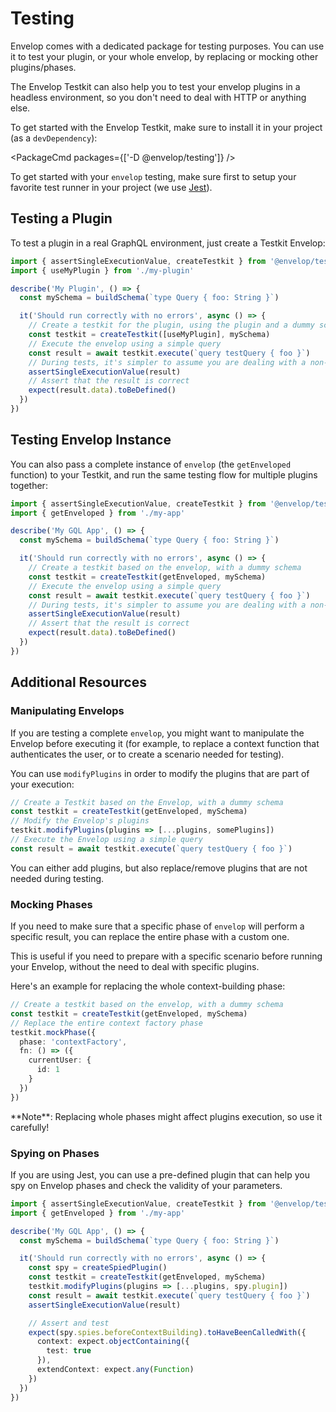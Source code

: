 
# Testing

Envelop comes with a dedicated package for testing purposes. You can use it to test your plugin, or
your whole envelop, by replacing or mocking other plugins/phases.

The Envelop Testkit can also help you to test your envelop plugins in a headless environment, so you
don't need to deal with HTTP or anything else.

To get started with the Envelop Testkit, make sure to install it in your project (as a
`devDependency`):

<PackageCmd packages={['-D @envelop/testing']} />

To get started with your `envelop` testing, make sure first to setup your favorite test runner in
your project (we use [Jest](https://jestjs.io)).

## Testing a Plugin

To test a plugin in a real GraphQL environment, just create a Testkit Envelop:

```ts
import { assertSingleExecutionValue, createTestkit } from '@envelop/testing'
import { useMyPlugin } from './my-plugin'

describe('My Plugin', () => {
  const mySchema = buildSchema(`type Query { foo: String }`)

  it('Should run correctly with no errors', async () => {
    // Create a testkit for the plugin, using the plugin and a dummy schema
    const testkit = createTestkit([useMyPlugin], mySchema)
    // Execute the envelop using a simple query
    const result = await testkit.execute(`query testQuery { foo }`)
    // During tests, it's simpler to assume you are dealing with a non-stream responses
    assertSingleExecutionValue(result)
    // Assert that the result is correct
    expect(result.data).toBeDefined()
  })
})
```

## Testing Envelop Instance

You can also pass a complete instance of `envelop` (the `getEnveloped` function) to your Testkit,
and run the same testing flow for multiple plugins together:

```ts
import { assertSingleExecutionValue, createTestkit } from '@envelop/testing'
import { getEnveloped } from './my-app'

describe('My GQL App', () => {
  const mySchema = buildSchema(`type Query { foo: String }`)

  it('Should run correctly with no errors', async () => {
    // Create a testkit based on the envelop, with a dummy schema
    const testkit = createTestkit(getEnveloped, mySchema)
    // Execute the envelop using a simple query
    const result = await testkit.execute(`query testQuery { foo }`)
    // During tests, it's simpler to assume you are dealing with a non-stream responses
    assertSingleExecutionValue(result)
    // Assert that the result is correct
    expect(result.data).toBeDefined()
  })
})
```

## Additional Resources

### Manipulating Envelops

If you are testing a complete `envelop`, you might want to manipulate the Envelop before executing
it (for example, to replace a context function that authenticates the user, or to create a scenario
needed for testing).

You can use `modifyPlugins` in order to modify the plugins that are part of your execution:

```ts
// Create a Testkit based on the Envelop, with a dummy schema
const testkit = createTestkit(getEnveloped, mySchema)
// Modify the Envelop's plugins
testkit.modifyPlugins(plugins => [...plugins, somePlugins])
// Execute the Envelop using a simple query
const result = await testkit.execute(`query testQuery { foo }`)
```

<Callout>
  You can either add plugins, but also replace/remove plugins that are not needed during testing.
</Callout>

### Mocking Phases

If you need to make sure that a specific phase of `envelop` will perform a specific result, you can
replace the entire phase with a custom one.

This is useful if you need to prepare with a specific scenario before running your Envelop, without
the need to deal with specific plugins.

Here's an example for replacing the whole context-building phase:

```ts
// Create a testkit based on the envelop, with a dummy schema
const testkit = createTestkit(getEnveloped, mySchema)
// Replace the entire context factory phase
testkit.mockPhase({
  phase: 'contextFactory',
  fn: () => ({
    currentUser: {
      id: 1
    }
  })
})
```

<Callout type="warning">
  **Note**: Replacing whole phases might affect plugins execution, so use it carefully!
</Callout>

### Spying on Phases

If you are using Jest, you can use a pre-defined plugin that can help you spy on Envelop phases and
check the validity of your parameters.

```ts
import { assertSingleExecutionValue, createTestkit } from '@envelop/testing'
import { getEnveloped } from './my-app'

describe('My GQL App', () => {
  const mySchema = buildSchema(`type Query { foo: String }`)

  it('Should run correctly with no errors', async () => {
    const spy = createSpiedPlugin()
    const testkit = createTestkit(getEnveloped, mySchema)
    testkit.modifyPlugins(plugins => [...plugins, spy.plugin])
    const result = await testkit.execute(`query testQuery { foo }`)
    assertSingleExecutionValue(result)

    // Assert and test
    expect(spy.spies.beforeContextBuilding).toHaveBeenCalledWith({
      context: expect.objectContaining({
        test: true
      }),
      extendContext: expect.any(Function)
    })
  })
})
```
